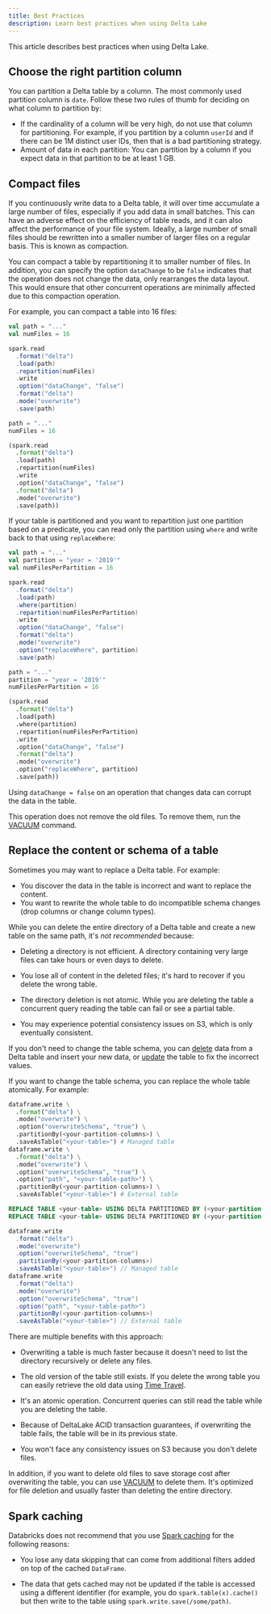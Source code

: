 ```yaml
---
title: Best Practices
description: Learn best practices when using Delta Lake
---
```


This article describes best practices when using Delta Lake.

## Choose the right partition column

You can partition a Delta table by a column. The most commonly used partition
column is `date`. Follow these two rules of thumb for deciding on what column to
partition by:

- If the cardinality of a column will be very high, do not use that column for
  partitioning. For example, if you partition by a column `userId` and if there
  can be 1M distinct user IDs, then that is a bad partitioning strategy.
- Amount of data in each partition: You can partition by a column if you expect
  data in that partition to be at least 1 GB.

## Compact files

If you continuously write data to a Delta table, it will over time accumulate a
large number of files, especially if you add data in small batches. This can
have an adverse effect on the efficiency of table reads, and it can also affect
the performance of your file system. Ideally, a large number of small files
should be rewritten into a smaller number of larger files on a regular basis.
This is known as compaction.

You can compact a table by repartitioning it to smaller number of files. In
addition, you can specify the option `dataChange` to be `false` indicates that
the operation does not change the data, only rearranges the data layout. This
would ensure that other concurrent operations are minimally affected due to this
compaction operation.

For example, you can compact a table into 16 files:

<CodeTabs>

```scala
val path = "..."
val numFiles = 16

spark.read
  .format("delta")
  .load(path)
  .repartition(numFiles)
  .write
  .option("dataChange", "false")
  .format("delta")
  .mode("overwrite")
  .save(path)
```

```python
path = "..."
numFiles = 16

(spark.read
  .format("delta")
  .load(path)
  .repartition(numFiles)
  .write
  .option("dataChange", "false")
  .format("delta")
  .mode("overwrite")
  .save(path))
```

</CodeTabs>

If your table is partitioned and you want to repartition just one partition
based on a predicate, you can read only the partition using `where` and write
back to that using `replaceWhere`:

<CodeTabs>

```scala
val path = "..."
val partition = "year = '2019'"
val numFilesPerPartition = 16

spark.read
  .format("delta")
  .load(path)
  .where(partition)
  .repartition(numFilesPerPartition)
  .write
  .option("dataChange", "false")
  .format("delta")
  .mode("overwrite")
  .option("replaceWhere", partition)
  .save(path)
```

```python
path = "..."
partition = "year = '2019'"
numFilesPerPartition = 16

(spark.read
  .format("delta")
  .load(path)
  .where(partition)
  .repartition(numFilesPerPartition)
  .write
  .option("dataChange", "false")
  .format("delta")
  .mode("overwrite")
  .option("replaceWhere", partition)
  .save(path))
```

</CodeTabs>

<Info title="Warning!" level="warning">

Using `dataChange = false` on an operation that changes data can
corrupt the data in the table.

</Info>

<Info title="Note" level="info">

This operation does not remove the old files. To remove them, run the
[VACUUM](delta-utility.md#delta-vacuum) command.

</Info>

## Replace the content or schema of a table

Sometimes you may want to replace a Delta table. For example:

- You discover the data in the table is incorrect and want to replace the
  content.
- You want to rewrite the whole table to do incompatible schema changes (drop
  columns or change column types).

While you can delete the entire directory of a Delta table and create a new
table on the same path, it's _not recommended_ because:

- Deleting a directory is not efficient. A directory containing very large files
  can take hours or even days to delete.
- You lose all of content in the deleted files; it's hard to recover if you
  delete the wrong table.
- The directory deletion is not atomic. While you are deleting the table a
  concurrent query reading the table can fail or see a partial table.

- You may experience potential consistency issues on S3, which is only
  eventually consistent.

If you don't need to change the table schema, you can
[delete](delta-update.md#delete-from-a-table) data from a Delta table and insert
your new data, or [update](delta-update.md#update-a-table) the table to fix the
incorrect values.

If you want to change the table schema, you can replace the whole table
atomically. For example:

<CodeTabs>

```python
dataframe.write \
  .format("delta") \
  .mode("overwrite") \
  .option("overwriteSchema", "true") \
  .partitionBy(<your-partition-columns>) \
  .saveAsTable("<your-table>") # Managed table
dataframe.write \
  .format("delta") \
  .mode("overwrite") \
  .option("overwriteSchema", "true") \
  .option("path", "<your-table-path>") \
  .partitionBy(<your-partition-columns>) \
  .saveAsTable("<your-table>") # External table
```

```sql
REPLACE TABLE <your-table> USING DELTA PARTITIONED BY (<your-partition-columns>) AS SELECT ... -- Managed table
REPLACE TABLE <your-table> USING DELTA PARTITIONED BY (<your-partition-columns>) LOCATION "<your-table-path>" AS SELECT ... -- External table
```

```scala
dataframe.write
  .format("delta")
  .mode("overwrite")
  .option("overwriteSchema", "true")
  .partitionBy(<your-partition-columns>)
  .saveAsTable("<your-table>") // Managed table
dataframe.write
  .format("delta")
  .mode("overwrite")
  .option("overwriteSchema", "true")
  .option("path", "<your-table-path>")
  .partitionBy(<your-partition-columns>)
  .saveAsTable("<your-table>") // External table
```

</CodeTabs>

There are multiple benefits with this approach:

- Overwriting a table is much faster because it doesn't need to list the
  directory recursively or delete any files.
- The old version of the table still exists. If you delete the wrong table you
  can easily retrieve the old data using [Time
  Travel](delta-batch.md#query-an-older-snapshot-of-a-table-time-travel).
- It's an atomic operation. Concurrent queries can still read the table while
  you are deleting the table.
- Because of DeltaLake ACID transaction guarantees, if overwriting the table
  fails, the table will be in its previous state.

- You won't face any consistency issues on S3 because you don't delete files.

In addition, if you want to delete old files to save storage cost after
overwriting the table, you can use [VACUUM](delta-utility.md#delta-vacuum) to
delete them. It's optimized for file deletion and usually faster than deleting
the entire directory.

## Spark caching

Databricks does not recommend that you use [Spark
caching](optimizations/delta-cache.md#delta-and-rdd-cache-comparison) for the
following reasons:

- You lose any data skipping that can come from additional filters added on top
  of the cached `DataFrame`.

- The data that gets cached may not be updated if the table is accessed using a
  different identifier (for example, you do `spark.table(x).cache()` but then
  write to the table using `spark.write.save(/some/path)`.
